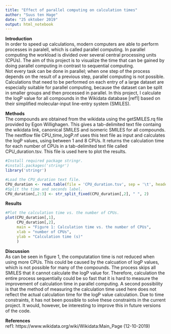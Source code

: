 ---
title: "Effect of parallel computing on calculation times"
author: "Suus ten Hage"
date: "25 oktober 2019"
output: html_notebook
---

**Introduction** <br/>
In order to speed up calculations, modern computers are able to perform processes in paralell, which is called parallel computing. In parallel computing the workload is divided over several central processing units (CPUs). The aim of this project is to visualize the time that can be gained by doing parallel computing in contrast to sequential computing. <br/>
Not every task can be done in parallel; when one step of the process depends on the result of a previous step, parallel computing is not possible. Calculations that need to be performed on each entry of a large dataset are especially suitable for parallel computing, because the dataset can be split in smaller groups and then processed in parallel. In this project, I calculate the logP value for all compounds in the Wikidata database [ref1] based on their simplified molecular-input line-entry system (SMILES). <br/> 

**Methods** <br/>
The compounds are obtained from the wikidata using the getSMILES.rq file provided by Egon Willighagen. This gives a tab-delimited text file containg the wikidata link, canonical SMILES and isomeric SMILES for all compounds. The nextflow file CPU_time_logP.nf uses this text file as input and calculates the logP values, using between 1 and 8 CPUs. It returns the calculation time for each number of CPUs in a tab-delimited text file called CPU_duration.tsv. This file is used here to plot the results. <br/>  

```{r include = TRUE, message = FALSE, warning = FALSE}
#Install required package stringr. 
#install.packages('stringr')
library('stringr')

#Load the CPU_duration text file. 
CPU_duration <- read.table(file = 'CPU_duration.tsv', sep = '\t', header = FALSE)
#Split the time and seconds label. 
CPU_duration[,2:3] <- str_split_fixed(CPU_duration[,2], " ", 2)

```

**Results** <br/>
```{r include = TRUE, message = FALSE, warning = FALSE}

#Plot the calculation time vs. the number of CPUs. 
plot(CPU_duration[,1], 
     CPU_duration[,2], 
     main = "Figure 1: Calculation time vs. the number of CPUs", 
     xlab = "number of CPUs", 
     ylab = "Calculation time (s)"
     )
``` 

**Discussion** <br/>
As can be seen in figure 1, the computatation time is not reduced when using more CPUs. This could be caused by the calcuation of logP values, which is not possible for many of the compounds. The process skips all SMILES that it cannot calculate the logP value for. Therefore, calculation the entire process sequentially could be so fast that it is hard to measure the improvement of calculation time in parallel computing. A second possibility is that the method of measuring the calculation time used here does not reflect the actual calculation time for the logP value calculation. Due to time constraints, it has not been possible to solve these constraints in the current project. It would, however, be interesting to improve this in future versions of the code. </br>

**References** <br/>
ref1: https://www.wikidata.org/wiki/Wikidata:Main_Page (12-10-2019) <br/>

